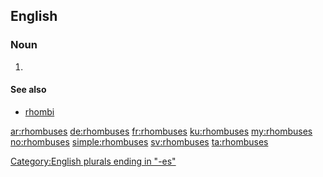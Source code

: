 ==English==

===Noun===
{{head|en|plural}}

# {{plural of|rhombus|lang=en|nocat=1}}

====See also====
* [[rhombi]]

[[Category:English plurals ending in "-es"]]

[[ar:rhombuses]]
[[de:rhombuses]]
[[fr:rhombuses]]
[[ku:rhombuses]]
[[my:rhombuses]]
[[no:rhombuses]]
[[simple:rhombuses]]
[[sv:rhombuses]]
[[ta:rhombuses]]